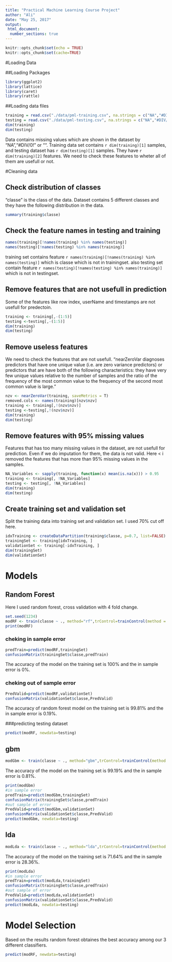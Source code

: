 ```yaml
---
title: "Practical Machine Learning Course Project"
author: "Ali"
date: "May 25, 2017"
output: 
 html_document:
  number_sections: true
---
```


```r
knitr::opts_chunk$set(echo = TRUE)
knitr::opts_chunk$set(cache=TRUE)
```

#Loading Data

##Loading Packages
```r
library(ggplot2)
library(lattice)
library(caret)
library(rattle)
```

##Loading data files
```r
training = read.csv("./data/pml-training.csv", na.strings = c("NA","#DIV/0!",""))
testing = read.csv("./data/pml-testing.csv", na.strings = c("NA","#DIV/0!",""))
dim(training)
dim(testing)
```
Data contains missing values which are shown in the dataset by "NA","#DIV/0!" or "".  Training data set contains `r dim(training)[1]` samples, and testing dataset has `r dim(testing)[1]` samples. They have `r dim(training)[2]` features. We need to check these features to wheter all of them are usefull or not.




#Cleaning data 

## Check distribution of classes
"classe" is the class of the data. Dataset contains 5 different classes and they have the following distribution in the data.
```r
summary(training$classe)
```


## Check the feature names in testing and training
```r
names(training)[!names(training) %in% names(testing)]
names(testing)[!names(testing) %in% names(training)]
```

training set contains feature `r names(training)[!names(training) %in% names(testing)]` which is classe which is not in trainingset. also testing set contain feature `r names(testing)[!names(testing) %in% names(training)]` which is not in testingset.

## Remove features that are not usefull in prediction
Some of the features like row index, userName and timestamps are not usefull for predectoin.
```r
training <- training[,-(1:5)]
testing <-testing[,-(1:5)]
dim(training)
dim(testing)
```


## Remove useless features
We need to check the features that are not usefull.
"nearZeroVar diagnoses predictors that have one unique value (i.e. are zero variance predictors) or predictors that are have both of the following characteristics: they have very few unique values relative to the number of samples and the ratio of the frequency of the most common value to the frequency of the second most common value is large."

```r
nzv <- nearZeroVar(training, saveMetrics = T)
removed.cols <- names(training)[nzv$nzv]
training <- training[,!(nzv$nzv)]
testing <-testing[,!(nzv$nzv)]
dim(training)
dim(testing)
```

## Remove features with 95% missing values
Features that has too many missing values in the dataset, are not usefull for prediction. Even if we do imputation for them, the data is not valid. Here < i removed the features that has more than 95% missing values in the samples.
```r
NA_Variables <- sapply(training, function(x) mean(is.na(x))) > 0.95
training <- training[, !NA_Variables]
testing <- testing[, !NA_Variables]
dim(training)
dim(testing)
```


## Create training set and validation set
Split the training data into training set and validation set. I used 70% cut off here.

```r
idxTraining <- createDataPartition(training$classe, p=0.7, list=FALSE)
trainingSet <- training[idxTraining, ]
validationSet <- training[-idxTraining, ]
dim(trainingSet)
dim(validationSet)
```

# Models
## Random Forest
Here I used random forest, cross validation with 4 fold change.
```r
set.seed(1234)
modRF <- train(classe ~ ., method="rf",trControl=trainControl(method = "cv", number = 4), data=trainingSet)
print(modRF)
```
### cheking in sample error
```r
predTrain=predict(modRF,trainingSet)
confusionMatrix(trainingSet$classe,predTrain)
```
The accuracy of the model on the training set is 100% and the in sample error is 0%.

### cheking out of sample error
```r
PredValid=predict(modRF,validationSet)
confusionMatrix(validationSet$classe,PredValid)
```
The accuracy of random forest model on the training set is 99.81% and the in sample error is 0.19%.

###predicting testing dataset
```r
predict(modRF, newdata=testing)
```

## gbm
```r
modGbm <- train(classe ~ ., method="gbm",trControl=trainControl(method = "cv", number = 4), data=trainingSet)
```

The accuracy of the model on the training set is 99.19% and the in sample error is 0.81%.

```r
print(modGbm)
#in sample error
predTrain=predict(modGbm,trainingSet)
confusionMatrix(trainingSet$classe,predTrain)
#out sample of error
PredValid=predict(modGbm,validationSet)
confusionMatrix(validationSet$classe,PredValid)
predict(modGbm, newdata=testing)
```

## lda 
```r
modLda <- train(classe ~ ., method="lda",trControl=trainControl(method = "cv", number = 10), data=trainingSet)
```
The accuracy of the model on the training set is 71.64% and the in sample error is 28.36%.

```r
print(modLda)
#in sample error
predTrain=predict(modLda,trainingSet)
confusionMatrix(trainingSet$classe,predTrain)
#out sample of error
PredValid=predict(modLda,validationSet)
confusionMatrix(validationSet$classe,PredValid)
predict(modLda, newdata=testing)
```
# Model Selection
Based on the results random forest obtaines the best accuracy among our 3 different classifiers.
```r
predict(modRF, newdata=testing)
```
